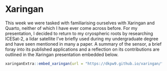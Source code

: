 # Xaringan

This week we were tasked with familiarising ourselves with Xaringan and Quarto, neither of which I have ever come across before. For my presentation, I decided to return to my cryospheric roots by researching ICESat-2, a lidar satellite I've briefly used during my undergraduate degree and have seen mentioned in many a paper. A summary of the sensor, a brief foray into its published applications and a reflection on its contributions are outlined in the Xaringan presentation embedded below.

```r
xaringanExtra::embed_xaringan(url = "https://dkpw9.github.io/xaringan/", ratio = "4:3")

```
